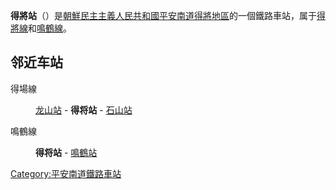 {{unreferenced|time=2015-01-31T14:00:59+00:00}}
{{朝鮮半島車站資訊
|公司色 = blue
|文字色 = 
|站名 = 得将站
|圖片 = 
|pxl = 
|圖片說明 =
|前一站1 = [[龙山站_(平安南道)|龙山]]
|前一站距離1 = 
|後一站距離1 = 
|後一站1 = [[石山站_(平安南道)|石山]]
|所屬路線1 = [[得將線|得將線]]
|距離1 = 
|起點站1 = [[北仓站_(平安南道)|北仓]]
|前一站2 = 
|前一站距離2 = 
|後一站距離2 = 2.6
|後一站2 = [[鳴鶴站_(平安南道)|鳴鶴]]
|所屬路線2 = [[鳴鶴線|鳴鶴線]]
|距離2 = 0.0
|起點站2 = 得将
|諺文 = 득장역
|朝鮮漢字 = 得將驛
|文觀部式 = 
|馬-賴式 = Tŭkjang-yŏk
|副站名 = 
|車站編號 = 
|停站路線數 = 
|所屬公司 = [[朝鮮民主主義人民共和國鐵道省|朝鮮民主主義人民共和國鐵道省]]
|所在地 =[[平安南道|平安南道]][[北仓郡|北仓郡]]得將勞動者區
|車站構造 = 地面车站
|月台配置 = 
|啟用年月日 =
|廢站年月日 = 
|上下車人次 = 
|統計年度 = 
|轉車 = 
|備註 = 
|全寬備註 = 
}}

'''得將站'''（{{lang-ko|득장역}}）是[[朝鮮民主主義人民共和國|朝鮮民主主義人民共和國]][[平安南道|平安南道]][[得將地區|得將地區]]的一個鐵路車站，属于[[得將線|得將線]]和[[鳴鶴線|鳴鶴線]]。

==邻近车站==
得場線
:[[龙山站_(平安南道)|龙山站]] - '''得将站''' - [[石山站_(平安南道)|石山站]]
鳴鶴線
:'''得将站''' - [[鳴鶴站_(平安南道)|鳴鶴站]]

{{朝鲜铁路小作品}}

{{得將線}}
{{鳴鶴線}}

[[Category:平安南道鐵路車站|Category:平安南道鐵路車站]]
{{铁路车站小作品}}